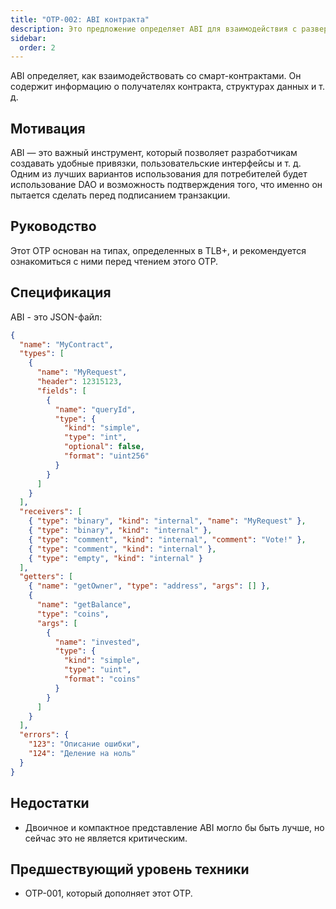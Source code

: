 ```yaml
---
title: "OTP-002: ABI контракта"
description: Это предложение определяет ABI для взаимодействия с развернутыми смарт-контрактами
sidebar:
  order: 2
---
```


ABI определяет, как взаимодействовать со смарт-контрактами. Он содержит информацию о получателях контракта, структурах данных и т. д.

## Мотивация

ABI — это важный инструмент, который позволяет разработчикам создавать удобные привязки, пользовательские интерфейсы и т. д. Одним из лучших вариантов использования для потребителей будет использование DAO и возможность подтверждения того, что именно он пытается сделать перед подписанием транзакции.

## Руководство

Этот OTP основан на типах, определенных в TLB+, и рекомендуется ознакомиться с ними перед чтением этого OTP.

## Спецификация

ABI - это JSON-файл:

```json
{
  "name": "MyContract",
  "types": [
    {
      "name": "MyRequest",
      "header": 12315123,
      "fields": [
        {
          "name": "queryId",
          "type": {
            "kind": "simple",
            "type": "int",
            "optional": false,
            "format": "uint256"
          }
        }
      ]
    }
  ],
  "receivers": [
    { "type": "binary", "kind": "internal", "name": "MyRequest" },
    { "type": "binary", "kind": "internal" },
    { "type": "comment", "kind": "internal", "comment": "Vote!" },
    { "type": "comment", "kind": "internal" },
    { "type": "empty", "kind": "internal" }
  ],
  "getters": [
    { "name": "getOwner", "type": "address", "args": [] },
    {
      "name": "getBalance",
      "type": "coins",
      "args": [
        {
          "name": "invested",
          "type": {
            "kind": "simple",
            "type": "uint",
            "format": "coins"
          }
        }
      ]
    }
  ],
  "errors": {
    "123": "Описание ошибки",
    "124": "Деление на ноль"
  }
}
```

## Недостатки

- Двоичное и компактное представление ABI могло бы быть лучше, но сейчас это не является критическим.

## Предшествующий уровень техники

- OTP-001, который дополняет этот OTP.
